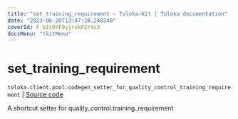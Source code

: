 ```yaml
---
title: "set_training_requirement — Toloka-Kit | Toloka documentation"
date: "2023-06-20T13:47:28.248240"
coverId: F_bIcOYF9yjrxkPZrXc3
docsMenu: "tkitMenu"
---
```


# set_training_requirement

`toloka.client.pool.codegen_setter_for_quality_control_training_requirement` | [Source code](https://github.com/Toloka/toloka-kit/blob/v1.2.0/src/client/pool/__init__.py#L0)

A shortcut setter for quality_control.training_requirement